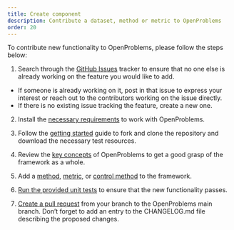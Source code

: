 ```yaml
---
title: Create component
description: Contribute a dataset, method or metric to OpenProblems
order: 20
---
```



To contribute new functionality to OpenProblems, please follow the steps below:

1. Search through the [GitHub Issues](https://github.com/openproblems-bio/openproblems-v2/issues)  tracker to ensure that no one else is already working on the feature you would like to add. 
  - If someone is already working on it, post in that issue to express your interest or reach out to the contributors working on the issue directly.
  - If there is no existing issue tracking the feature, create a new one.

2. Install the [necessary requirements](../fundamentals/requirements.qmd) to work with OpenProblems.

3. Follow the [getting started](../fundamentals/getting_started.qmd) guide to fork and clone the repository and download the necessary test resources.

4. Review the [key concepts](../fundamentals/concepts.qmd) of OpenProblems to get a good grasp of the framework as a whole.

5. Add a [method](add_a_method.qmd), [metric](add_a_metric.qmd), or [control method](add_a_control.qmd) to the framework.

6. [Run the provided unit tests](run_tests.qmd) to ensure that the new functionality passes.

7. [Create a pull request](../create_component/create_pull_request.qmd) from your branch to the OpenProblems main branch. Don't forget to add an entry to the CHANGELOG.md file describing the proposed changes.